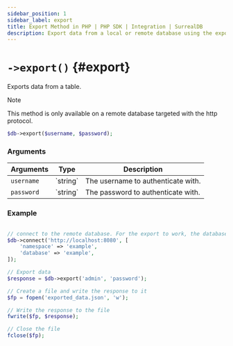 ```yaml
---
sidebar_position: 1
sidebar_label: export
title: Export Method in PHP | PHP SDK | Integration | SurrealDB
description: Export data from a local or remote database using the export method with the SurrealDB PHP SDK.
---
```



# `->export()` {#export}

Exports data from a table.

> [!NOTE]
> This method is only available on a remote database targeted with the http protocol.


```php title="Method Syntax"
$db->export($username, $password);
```

### Arguments

<table>
	<thead>
		<tr>
			<th colspan="2" scope="col">Arguments</th>
			<th colspan="2" scope="col">Type</th>
			<th colspan="2" scope="col">Description</th>
		</tr>
	</thead>
	<tbody>
		<tr>
			<td colspan="2" scope="row" data-label="Arguments">
				<code>username</code>
				<Label label="required" />
			</td>
			<td colspan="2" scope="row" data-label="Type">
				`string`
			</td>
			<td colspan="2" scope="row" data-label="Description">
				The username to authenticate with.
			</td>
		</tr>
		<tr>
			<td colspan="2" scope="row" data-label="Arguments">
				<code>password</code>
				<Label label="required" />
			</td>
			<td colspan="2" scope="row" data-label="Type">
				`string`
			</td>
			<td colspan="2" scope="row" data-label="Description">
				The password to authenticate with.
			</td>
		</tr>
	</tbody>
</table>

### Example

```php title="Example"

// connect to the remote database. For the export to work, the database must exists with also existing data.
$db->connect('http://localhost:8080', [
	'namespace' => 'example',
	'database' => 'example',
]);

// Export data
$response = $db->export('admin', 'password');

// Create a file and write the response to it
$fp = fopen('exported_data.json', 'w');

// Write the response to the file
fwrite($fp, $response);

// Close the file
fclose($fp);
```